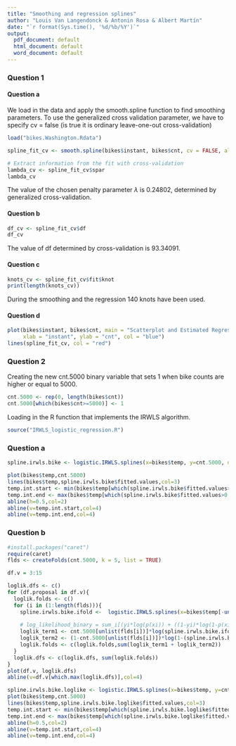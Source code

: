 ```yaml
---
title: "Smoothing and regression splines"
author: "Louis Van Langendonck & Antonin Rosa & Albert Martín"
date: "`r format(Sys.time(), '%d/%b/%Y')`"
output:
  pdf_document: default
  html_document: default
  word_document: default
---
```


### Question 1

#### Question a

We load in the data and apply the smooth.spline function to find smoothing parameters. To use the generalized cross validation parameter, we have to specify cv = false (is true it is ordinary leave-one-out cross-validation)

```r
load("bikes.Washington.Rdata")

spline_fit_cv <- smooth.spline(bikes$instant, bikes$cnt, cv = FALSE, all.knots = FALSE)

# Extract information from the fit with cross-validation
lambda_cv <- spline_fit_cv$spar
lambda_cv
```

The value of the chosen penalty parameter $\lambda$ is 0.24802, determined by generalized cross-validation.

#### Question b

```r
df_cv <- spline_fit_cv$df
df_cv
```

The value of df determined by cross-validation is 93.34091.

#### Question c

```r
knots_cv <- spline_fit_cv$fit$knot
print(length(knots_cv))
```

During the smoothing and the regression 140 knots have been used.

#### Question d

```r
plot(bikes$instant, bikes$cnt, main = "Scatterplot and Estimated Regression Function (CV)",
     xlab = "instant", ylab = "cnt", col = "blue")
lines(spline_fit_cv, col = "red")
```

### Question 2

Creating the new cnt.5000 binary variable that sets 1 when bike counts are higher or equal to 5000.

```r
cnt.5000 <- rep(0, length(bikes$cnt))
cnt.5000[which(bikes$cnt>=5000)] <- 1
```

Loading in the R function that implements the IRWLS algorithm.

```r
source("IRWLS_logistic_regression.R")
```

### Question a

```r
spline.irwls.bike <- logistic.IRWLS.splines(x=bikes$temp, y=cnt.5000, df=6)

plot(bikes$temp,cnt.5000)
lines(bikes$temp,spline.irwls.bike$fitted.values,col=3)
temp.int.start <- min(bikes$temp[which(spline.irwls.bike$fitted.values>0.5)])
temp.int.end <- max(bikes$temp[which(spline.irwls.bike$fitted.values>0.5)])
abline(h=0.5,col=2)
abline(v=temp.int.start,col=4)
abline(v=temp.int.end,col=4)
```

### Question b

```r
#install.packages("caret")
require(caret)
flds <- createFolds(cnt.5000, k = 5, list = TRUE)

df.v = 3:15

loglik.dfs <- c()
for (df.proposal in df.v){
  loglik.folds <- c()
  for (i in (1:length(flds))){
    spline.irwls.bike.ifold <-  logistic.IRWLS.splines(x=bikes$temp[-unlist(flds[i])],y=cnt.5000[-unlist(flds[i])],x.new=bikes$temp[unlist(flds[i])],df=df.proposal)
    
    # log_likelihood_binary = sum_i[(yi*log(p(xi)) + ((1-yi)*log(1-p(xi)))]
    loglik_term1 <- cnt.5000[unlist(flds[i])]*log(spline.irwls.bike.ifold$predicted.values)
    loglik_term2 <- (1-cnt.5000[unlist(flds[i])])*log(1-(spline.irwls.bike.ifold$predicted.values))
    loglik.folds <- c(loglik.folds,sum(loglik_term1 + loglik_term2))
  }
  loglik.dfs <- c(loglik.dfs, sum(loglik.folds))
}
plot(df.v, loglik.dfs)
abline(v=df.v[which.max(loglik.dfs)],col=4)
```

```r
spline.irwls.bike.loglike <- logistic.IRWLS.splines(x=bikes$temp, y=cnt.5000, df=4)
plot(bikes$temp,cnt.5000)
lines(bikes$temp,spline.irwls.bike.loglike$fitted.values,col=3)
temp.int.start <- min(bikes$temp[which(spline.irwls.bike.loglike$fitted.values>0.5)])
temp.int.end <- max(bikes$temp[which(spline.irwls.bike.loglike$fitted.values>0.5)])
abline(h=0.5,col=2)
abline(v=temp.int.start,col=4)
abline(v=temp.int.end,col=4)
```